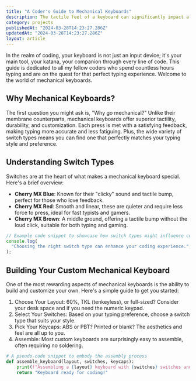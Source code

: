 ```yaml
---
title: "A Coder's Guide to Mechanical Keyboards"
description: The tactile feel of a keyboard can significantly impact a programmer's productivity and comfort. Here, I share my journey into the world of mechanical keyboards, including the nuances of switch types, keycap materials, and the satisfaction of building a custom keyboard from scratch. Whether you're a seasoned coder or just getting started, understanding the mechanics of your tools can enhance your coding experience.
category: projects
publishedAt: "2024-03-28T14:23:27.286Z"
updatedAt: "2024-03-28T14:23:27.286Z"
layout: article
---
```


In the realm of coding, your keyboard is not just an input device; it's your main tool, your katana, your companion through every line of code. This guide is dedicated to all my fellow coders who spend countless hours typing and are on the quest for that perfect typing experience. Welcome to the world of mechanical keyboards.

## Why Mechanical Keyboards?

The first question you might ask is, "Why go mechanical?" Unlike their membrane counterparts, mechanical keyboards offer superior tactility, durability, and customization. Each press is met with a satisfying feedback, making typing more accurate and less fatiguing. Plus, the wide variety of switch types means you can find one that perfectly matches your typing style and preference.

## Understanding Switch Types

Switches are at the heart of what makes a mechanical keyboard special. Here's a brief overview:

- **Cherry MX Blue**: Known for their "clicky" sound and tactile bump, perfect for those who love feedback.
- **Cherry MX Red**: Smooth and linear, these are quieter and require less force to press, ideal for fast typists and gamers.
- **Cherry MX Brown**: A middle ground, offering a tactile bump without the loud click, suitable for both typing and gaming.

```javascript
// Example code snippet to showcase how switch types might influence coding
console.log(
  "Choosing the right switch type can enhance your coding experience.",
);
```

## Building Your Custom Mechanical Keyboard

One of the most rewarding aspects of mechanical keyboards is the ability to build and customize your own. Here's a simple guide to get you started:

1. Choose Your Layout: 60%, TKL (tenkeyless), or full-sized? Consider your desk space and if you need the numeric keypad.
2. Select Your Switches: Based on your typing preference, choose a switch type that suits your style.
3. Pick Your Keycaps: ABS or PBT? Printed or blank? The aesthetics and feel are all up to you.
4. Assemble: Most custom keyboards are surprisingly easy to assemble, often requiring no soldering.

```python
# A pseudo-code snippet to embody the assembly process
def assemble_keyboard(layout, switches, keycaps):
    print(f"Assembling a {layout} keyboard with {switches} switches and {keycaps} keycaps.")
    return "Keyboard ready for coding!"
```
